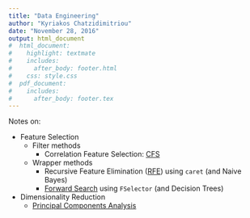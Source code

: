 ```yaml
---
title: "Data Engineering"
author: "Kyriakos Chatzidimitriou"
date: "November 28, 2016"
output: html_document
#  html_document:
#    highlight: textmate
#    includes:
#      after_body: footer.html
#    css: style.css
#  pdf_document:
#    includes:
#      after_body: footer.tex
---
```


Notes on:

  - Feature Selection
    - Filter methods 
      - Correlation Feature Selection: [CFS](cfs.html)
    - Wrapper methods
      - Recursive Feature Elimination ([RFE](rfe.html)) using `caret` (and Naive Bayes)
      - [Forward Search](wrapper.html) using `FSelector` (and Decision Trees)
  - Dimensionality Reduction
    - [Principal Components Analysis](pca.html)